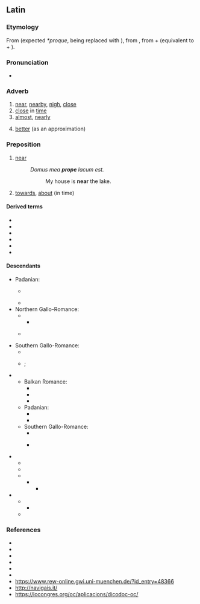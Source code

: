 ==Latin==

===Etymology===
From {{bor|la|osc|-}} (expected ''*proque'', {{m|la|-que}} being replaced with {{cog|osc|-𐌐𐌄}}), from {{der|la|ine-pro|*prokʷe}}, from {{m|ine-pro|*per-|*pro-}} + {{m|ine-pro|*-kʷe}} (equivalent to {{m|la|pro}} + {{m|la|-que}}).

===Pronunciation===
* {{la-IPA}}

===Adverb===
{{la-adv|prope|propius|proximē|sup2=proxumus}}

# [[near]], [[nearby]], [[nigh]], [[close]]
# [[close]] in [[time]]
# [[almost]], [[nearly]]
#: {{syn|la|paene|fermē|ferē|iū̆xtā}}
# [[better]] (as an approximation)

===Preposition===
{{la-prep|accusative}}

# [[near]]
#: ''Domus mea '''prope''' lacum est.''
#:: My house is '''near''' the lake.
# {{lb|la|figuratively}} [[towards]], [[about]] (in time)

====Derived terms====
{{col-top|2}}
* {{l|la|propiō}}
* {{l|la|propior}}
* {{l|la|proximus}}
* {{l|la|propinquus}}
* {{l|la|propitius}}
* {{l|la|propter}}
{{col-bottom}}

====Descendants====
* Padanian:
** {{desc|pms|preuv|pré}} {{q|Piverone}}
** {{desc|lmo|preuf}}
* Northern Gallo-Romance:
** {{desc|fro|prof|pruf|preu|pruef}}
*** {{desc|roa-oit|pruovo|bor=1}}
** {{desc|nrf|promais que}} {{q|the first element "pro-" in "promais"}}
* Southern Gallo-Romance:
** {{desc|ca|prop}}
** {{desc|oc-lan|prop}}; {{l|oc|prèp}} {{q|Influenced by pressum}}
* {{desc|der=1|la|[[ad]] prope}}
** Balkan Romance:
*** {{desc|rup|aproapi|alts=1}}
*** {{desc|ruq|proapi}}
*** {{desc|ro|aproape}}
** Padanian:
*** {{desc|pms|apreuv}}
*** {{desc|lmo|apreuf}}
** Southern Gallo-Romance:
*** {{desc|ca|aprop}}
*** {{desc|oc-lan|aprop|aprèp}} {{q|"after", probably influenced by *adpressum}}
* {{desc|der=1|la|propius}}
** {{desc|roa-bbn|preuche}}
** {{desc|frp|procho}}
** {{desc|fro|proche}}
*** {{desc|fr|proche}}
**** {{desc|unc=1|bor=1|oc|pròche|pròchi}}
* {{desc|der=1|VL.|*propeānus}}
** {{desc|fro|prochain}}
*** {{desc|fr|prochain}}
** {{desc|sc|probianu}}

===References===
* {{R:L&S}}
* {{R:Elementary Lewis}}
* {{R:du Cange}}
* {{R:Gaffiot}}
* {{R:M&A}}
* {{R:ine:IEW|vol=III|page=815}}
* https://www.rew-online.gwi.uni-muenchen.de/?id_entry=48366
* http://navigais.it/
* https://locongres.org/oc/aplicacions/dicodoc-oc/